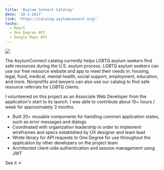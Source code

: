 ```yaml
---
title: 'Asylum Connect Catalog'
date: '10-1-2017'
link: 'https://catalog.asylumconnect.org/'
techs:
  - React
  - One Degree API
  - Google Maps API
---
```



[![](./asylum-connect.jpg)](https://catalog.asylumconnect.org/)

The AsylumConnect catalog currently helps LGBTQ asylum seekers find safe resources during the U.S. asylum process. LGBTQ asylum seekers can use our free resource website and app to meet their needs in: housing, legal, food, medical, mental health, social support, employment, education, and more. Nonprofits and lawyers can also use our catalog to find safe resource referrals for LGBTQ clients.

I volunteered on this project as an Associate Web Developer from the application's start to its launch. I was able to contribute about 10+ hours / week for approximately 3 months.

- Built 20+ reusable components for handling common application states, such as error messages and dialogs
- Coordinated with organization leadership in order to implement wireframes and specs established by UX designer and team lead
- Wrote library for API requests to One Degree for use throughout the application by other developers on the project team
- Architected client-side authentication and session management using JWT

<ExternalLink href="https://catalog.asylumconnect.org"><span>See it ↗️</span></ExternalLink>
